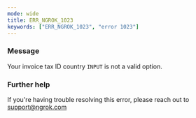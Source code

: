 ```yaml
---
mode: wide
title: ERR_NGROK_1023
keywords: ["ERR_NGROK_1023", "error 1023"]
---
```



### Message

Your invoice tax ID country `INPUT` is not a valid option.

<ErrorDetails />

### Further help

If you're having trouble resolving this error, please reach out to [support@ngrok.com](mailto:support@ngrok.com?subject=Help%20with%20ERR_NGROK_1023)
